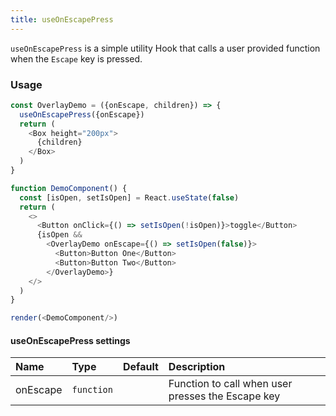 ```yaml
---
title: useOnEscapePress
---
```


`useOnEscapePress` is a simple utility Hook that calls a user provided function when the `Escape` key is pressed.

### Usage

```javascript live noinline
const OverlayDemo = ({onEscape, children}) => {
  useOnEscapePress({onEscape})
  return (
    <Box height="200px">
      {children}
    </Box>
  )
}

function DemoComponent() {
  const [isOpen, setIsOpen] = React.useState(false)
  return (
    <>
      <Button onClick={() => setIsOpen(!isOpen)}>toggle</Button>
      {isOpen &&
        <OverlayDemo onEscape={() => setIsOpen(false)}>
          <Button>Button One</Button>
          <Button>Button Two</Button>
        </OverlayDemo>}
    </>
  )
}

render(<DemoComponent/>)
```


#### useOnEscapePress settings

| Name | Type | Default | Description |
| :- | :- | :-: | :- |
| onEscape | `function` | | Function to call when user presses the Escape key |
